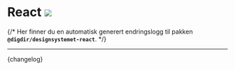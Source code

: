 

<Meta title='Endringslogger/React' />

# React [![](https://img.shields.io/npm/v/@digdir/designsystemet-react?label=latest%20release&color=0051be)](https://www.npmjs.com/package/@digdir/designsystemet-react)

{/* Her finner du en automatisk generert endringslogg til pakken **`@digdir/designsystemet-react`**. */}

---

<Markdown>{changelog}</Markdown>
